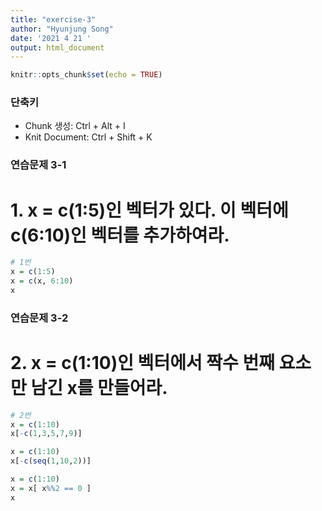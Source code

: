 ```yaml
---
title: "exercise-3"
author: "Hyunjung Song"
date: '2021 4 21 '
output: html_document
---
```


```r
knitr::opts_chunk$set(echo = TRUE)
```

### 단축키
- Chunk 생성: Ctrl + Alt + I
- Knit Document: Ctrl + Shift + K

### 연습문제 3-1

# 1. x = c(1:5)인 벡터가 있다. 이 벡터에 c(6:10)인 벡터를 추가하여라.
```r
# 1번
x = c(1:5)
x = c(x, 6:10)
x
```

### 연습문제 3-2

# 2. x = c(1:10)인 벡터에서 짝수 번째 요소만 남긴 x를 만들어라.

```r
# 2번
x = c(1:10)
x[-c(1,3,5,7,9)]

x = c(1:10)
x[-c(seq(1,10,2))]

x = c(1:10)
x = x[ x%%2 == 0 ]
x
```


